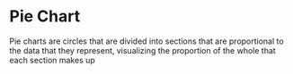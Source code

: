 <!--
 * Copyright (c) 2022 Visa, Inc.
 *
 * This source code is licensed under the MIT license
 * https://github.com/visa/visa-chart-components/blob/master/LICENSE
 *
 -->

# Pie Chart

<p className="sub-header-p">Pie charts are circles that are divided into sections that are proportional to the data that they represent, visualizing the proportion of the whole that each section makes up</p>


<Story id="pie-chart--hidden" />

<style>{`
.sub-header-p {
    line-height: 22px !important;
    font-weight: 300;
    font-size: 20px;
}
`}</style>
